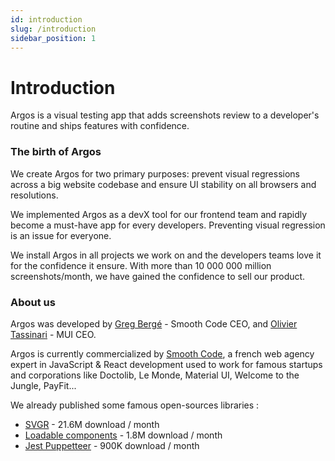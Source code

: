 ```yaml
---
id: introduction
slug: /introduction
sidebar_position: 1
---
```


# Introduction

Argos is a visual testing app that adds screenshots review to a developer's routine and ships features with confidence.

### The birth of Argos

We create Argos for two primary purposes: prevent visual regressions across a big website codebase and ensure UI stability on all browsers and resolutions.

We implemented Argos as a devX tool for our frontend team and rapidly become a must-have app for every developers. Preventing visual regression is an issue for everyone.

We install Argos in all projects we work on and the developers teams love it for the confidence it ensure. With more than 10 000 000 million screenshots/month, we have gained the confidence to sell our product.

### About us

Argos was developed by [Greg Bergé](https://twitter.com/neoziro) - Smooth Code CEO, and [Olivier Tassinari](https://twitter.com/olivtassinari) - MUI CEO.

Argos is currently commercialized by [Smooth Code](https://www.smooth-code.com/), a french web agency expert in JavaScript & React development used to work for famous startups and corporations like Doctolib, Le Monde, Material UI, Welcome to the Jungle, PayFit...

We already published some famous open-sources libraries :

- [SVGR](https://react-svgr.com/) - 21.6M download / month
- [Loadable components](https://github.com/gregberge/loadable-components) - 1.8M download / month
- [Jest Puppetteer](https://github.com/smooth-code/jest-puppeteer) - 900K download / month
